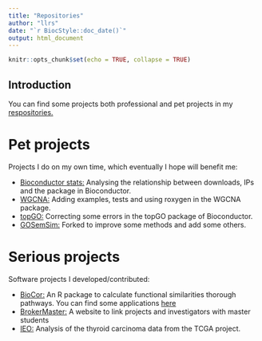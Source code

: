 ```yaml
---
title: "Repositories"
author: "llrs"
date: "`r BiocStyle::doc_date()`"
output: html_document
---
```


<script>
  (function(i,s,o,g,r,a,m){i['GoogleAnalyticsObject']=r;i[r]=i[r]||function(){
  (i[r].q=i[r].q||[]).push(arguments)},i[r].l=1*new Date();a=s.createElement(o),
  m=s.getElementsByTagName(o)[0];a.async=1;a.src=g;m.parentNode.insertBefore(a,m)
  })(window,document,'script','https://www.google-analytics.com/analytics.js','ga');

  ga('create', 'UA-57101844-4', 'auto');
  ga('send', 'pageview');

</script>


```r
knitr::opts_chunk$set(echo = TRUE, collapse = TRUE)
```

## Introduction

You can find some projects both professional and pet projects in my [respositories.](https://github.com/llrs?tab=repositories)

# Pet projects

Projects I do on my own time, which eventually I hope will benefit me:

 - [Bioconductor stats:](https://llrs.github.com/BiocStats/) Analysing the relationship between downloads, IPs and the package in Bioconductor.
 - [WGCNA:](https://llrs.github.com/WGCNA/) Adding examples, tests and using roxygen in the WGCNA package.
 - [topGO:](https://github.com/llrs/topGO) Correcting some errors in the topGO package of Bioconductor.
 - [GOSemSim:](https://github.com/llrs/GOSemSim) Forked to improve some methods and add some others.
 
# Serious projects

Software projects I developed/contributed:

 - [BioCor:](https://bioconductor.org/packages/BioCor) An R package to calculate functional similarities thorough pathways. You can find some applications [here](vignette2.html)
 - [BrokerMaster:](https://github.com/llrs/BrokerMaster) A website to link projects and investigators with master students
 - [IEO:](https:://llrs.github.com/IEO/IEO_report.html) Analysis of the thyroid carcinoma data from the TCGA project.
